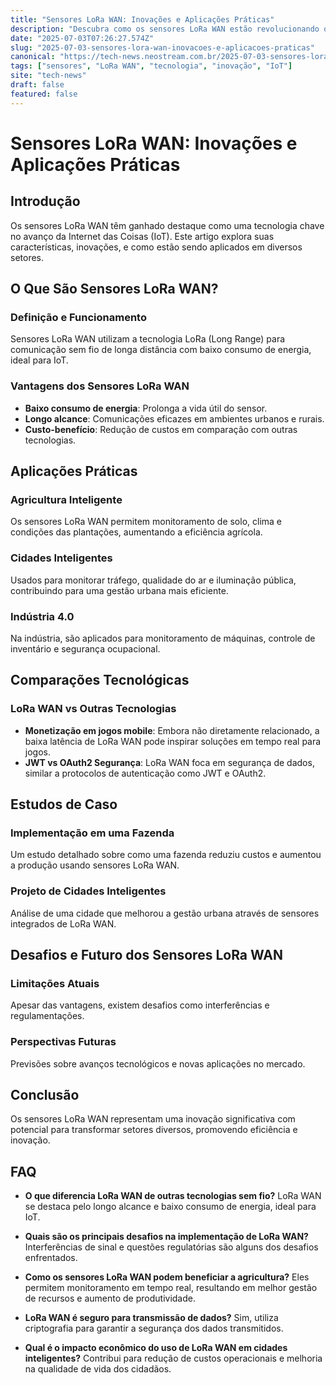 ```yaml
---
title: "Sensores LoRa WAN: Inovações e Aplicações Práticas"
description: "Descubra como os sensores LoRa WAN estão revolucionando o mercado com suas aplicações inovadoras e práticas em diversos setores."
date: "2025-07-03T07:26:27.574Z"
slug: "2025-07-03-sensores-lora-wan-inovacoes-e-aplicacoes-praticas"
canonical: "https://tech-news.neostream.com.br/2025-07-03-sensores-lora-wan-inovacoes-e-aplicacoes-praticas"
tags: ["sensores", "LoRa WAN", "tecnologia", "inovação", "IoT"]
site: "tech-news"
draft: false
featured: false
---
```


# Sensores LoRa WAN: Inovações e Aplicações Práticas

## Introdução

Os sensores LoRa WAN têm ganhado destaque como uma tecnologia chave no avanço da Internet das Coisas (IoT). Este artigo explora suas características, inovações, e como estão sendo aplicados em diversos setores.

## O Que São Sensores LoRa WAN?

### Definição e Funcionamento
Sensores LoRa WAN utilizam a tecnologia LoRa (Long Range) para comunicação sem fio de longa distância com baixo consumo de energia, ideal para IoT.

### Vantagens dos Sensores LoRa WAN
- **Baixo consumo de energia**: Prolonga a vida útil do sensor.
- **Longo alcance**: Comunicações eficazes em ambientes urbanos e rurais.
- **Custo-benefício**: Redução de custos em comparação com outras tecnologias.

## Aplicações Práticas

### Agricultura Inteligente
Os sensores LoRa WAN permitem monitoramento de solo, clima e condições das plantações, aumentando a eficiência agrícola.

### Cidades Inteligentes
Usados para monitorar tráfego, qualidade do ar e iluminação pública, contribuindo para uma gestão urbana mais eficiente.

### Indústria 4.0
Na indústria, são aplicados para monitoramento de máquinas, controle de inventário e segurança ocupacional.

## Comparações Tecnológicas

### LoRa WAN vs Outras Tecnologias
- **Monetização em jogos mobile**: Embora não diretamente relacionado, a baixa latência de LoRa WAN pode inspirar soluções em tempo real para jogos.
- **JWT vs OAuth2 Segurança**: LoRa WAN foca em segurança de dados, similar a protocolos de autenticação como JWT e OAuth2.

## Estudos de Caso

### Implementação em uma Fazenda
Um estudo detalhado sobre como uma fazenda reduziu custos e aumentou a produção usando sensores LoRa WAN.

### Projeto de Cidades Inteligentes
Análise de uma cidade que melhorou a gestão urbana através de sensores integrados de LoRa WAN.

## Desafios e Futuro dos Sensores LoRa WAN

### Limitações Atuais
Apesar das vantagens, existem desafios como interferências e regulamentações.

### Perspectivas Futuras
Previsões sobre avanços tecnológicos e novas aplicações no mercado.

## Conclusão
Os sensores LoRa WAN representam uma inovação significativa com potencial para transformar setores diversos, promovendo eficiência e inovação.

## FAQ

- **O que diferencia LoRa WAN de outras tecnologias sem fio?**
  LoRa WAN se destaca pelo longo alcance e baixo consumo de energia, ideal para IoT.

- **Quais são os principais desafios na implementação de LoRa WAN?**
  Interferências de sinal e questões regulatórias são alguns dos desafios enfrentados.

- **Como os sensores LoRa WAN podem beneficiar a agricultura?**
  Eles permitem monitoramento em tempo real, resultando em melhor gestão de recursos e aumento de produtividade.

- **LoRa WAN é seguro para transmissão de dados?**
  Sim, utiliza criptografia para garantir a segurança dos dados transmitidos.

- **Qual é o impacto econômico do uso de LoRa WAN em cidades inteligentes?**
  Contribui para redução de custos operacionais e melhoria na qualidade de vida dos cidadãos.